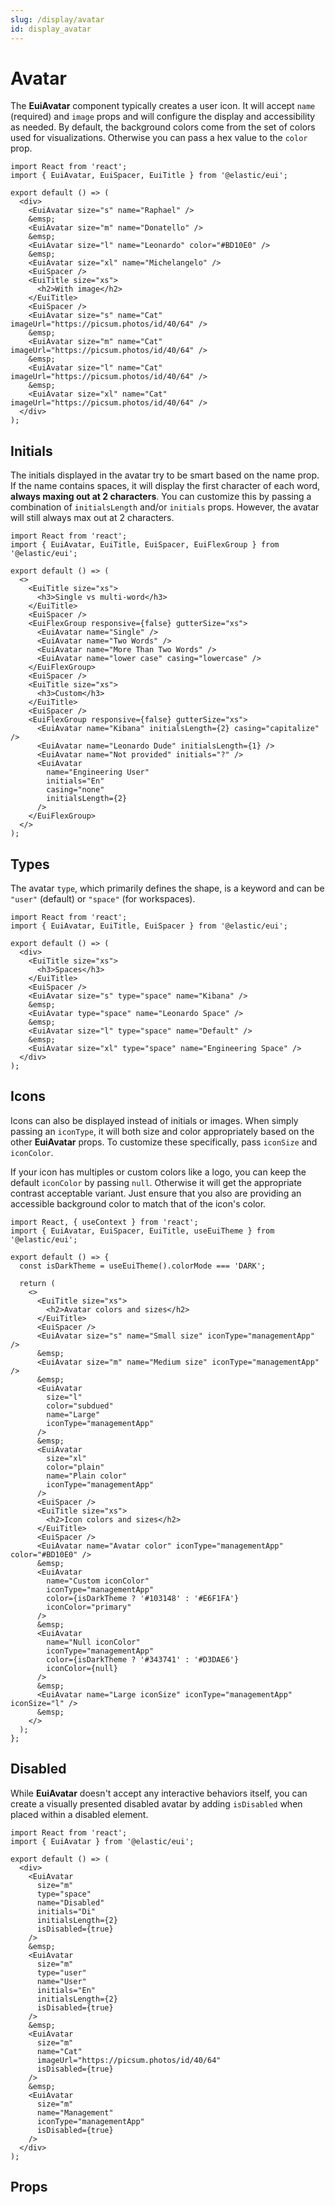 ```yaml
---
slug: /display/avatar
id: display_avatar
---
```


# Avatar

The **EuiAvatar** component typically creates a user icon. It will accept `name` (required) and `image` props and will configure the display and accessibility as needed. By default, the background colors come from the set of colors used for visualizations. Otherwise you can pass a hex value to the `color` prop.

```tsx interactive
import React from 'react';
import { EuiAvatar, EuiSpacer, EuiTitle } from '@elastic/eui';

export default () => (
  <div>
    <EuiAvatar size="s" name="Raphael" />
    &emsp;
    <EuiAvatar size="m" name="Donatello" />
    &emsp;
    <EuiAvatar size="l" name="Leonardo" color="#BD10E0" />
    &emsp;
    <EuiAvatar size="xl" name="Michelangelo" />
    <EuiSpacer />
    <EuiTitle size="xs">
      <h2>With image</h2>
    </EuiTitle>
    <EuiSpacer />
    <EuiAvatar size="s" name="Cat" imageUrl="https://picsum.photos/id/40/64" />
    &emsp;
    <EuiAvatar size="m" name="Cat" imageUrl="https://picsum.photos/id/40/64" />
    &emsp;
    <EuiAvatar size="l" name="Cat" imageUrl="https://picsum.photos/id/40/64" />
    &emsp;
    <EuiAvatar size="xl" name="Cat" imageUrl="https://picsum.photos/id/40/64" />
  </div>
);
```

## Initials

The initials displayed in the avatar try to be smart based on the name prop. If the name contains spaces, it will display the first character of each word, **always maxing out at 2 characters**. You can customize this by passing a combination of `initialsLength` and/or `initials` props. However, the avatar will still always max out at 2 characters.

```tsx interactive
import React from 'react';
import { EuiAvatar, EuiTitle, EuiSpacer, EuiFlexGroup } from '@elastic/eui';

export default () => (
  <>
    <EuiTitle size="xs">
      <h3>Single vs multi-word</h3>
    </EuiTitle>
    <EuiSpacer />
    <EuiFlexGroup responsive={false} gutterSize="xs">
      <EuiAvatar name="Single" />
      <EuiAvatar name="Two Words" />
      <EuiAvatar name="More Than Two Words" />
      <EuiAvatar name="lower case" casing="lowercase" />
    </EuiFlexGroup>
    <EuiSpacer />
    <EuiTitle size="xs">
      <h3>Custom</h3>
    </EuiTitle>
    <EuiSpacer />
    <EuiFlexGroup responsive={false} gutterSize="xs">
      <EuiAvatar name="Kibana" initialsLength={2} casing="capitalize" />
      <EuiAvatar name="Leonardo Dude" initialsLength={1} />
      <EuiAvatar name="Not provided" initials="?" />
      <EuiAvatar
        name="Engineering User"
        initials="En"
        casing="none"
        initialsLength={2}
      />
    </EuiFlexGroup>
  </>
);
```

## Types

The avatar `type`, which primarily defines the shape, is a keyword and can be `"user"` (default) or `"space"` (for workspaces).

```tsx interactive
import React from 'react';
import { EuiAvatar, EuiTitle, EuiSpacer } from '@elastic/eui';

export default () => (
  <div>
    <EuiTitle size="xs">
      <h3>Spaces</h3>
    </EuiTitle>
    <EuiSpacer />
    <EuiAvatar size="s" type="space" name="Kibana" />
    &emsp;
    <EuiAvatar type="space" name="Leonardo Space" />
    &emsp;
    <EuiAvatar size="l" type="space" name="Default" />
    &emsp;
    <EuiAvatar size="xl" type="space" name="Engineering Space" />
  </div>
);
```

## Icons

Icons can also be displayed instead of initials or images. When simply passing an `iconType`, it will both size and color appropriately based on the other **EuiAvatar** props. To customize these specifically, pass `iconSize` and `iconColor`.

If your icon has multiples or custom colors like a logo, you can keep the default `iconColor` by passing `null`. Otherwise it will get the appropriate contrast acceptable variant. Just ensure that you also are providing an accessible background color to match that of the icon's color.

```tsx interactive
import React, { useContext } from 'react';
import { EuiAvatar, EuiSpacer, EuiTitle, useEuiTheme } from '@elastic/eui';

export default () => {
  const isDarkTheme = useEuiTheme().colorMode === 'DARK';

  return (
    <>
      <EuiTitle size="xs">
        <h2>Avatar colors and sizes</h2>
      </EuiTitle>
      <EuiSpacer />
      <EuiAvatar size="s" name="Small size" iconType="managementApp" />
      &emsp;
      <EuiAvatar size="m" name="Medium size" iconType="managementApp" />
      &emsp;
      <EuiAvatar
        size="l"
        color="subdued"
        name="Large"
        iconType="managementApp"
      />
      &emsp;
      <EuiAvatar
        size="xl"
        color="plain"
        name="Plain color"
        iconType="managementApp"
      />
      <EuiSpacer />
      <EuiTitle size="xs">
        <h2>Icon colors and sizes</h2>
      </EuiTitle>
      <EuiSpacer />
      <EuiAvatar name="Avatar color" iconType="managementApp" color="#BD10E0" />
      &emsp;
      <EuiAvatar
        name="Custom iconColor"
        iconType="managementApp"
        color={isDarkTheme ? '#103148' : '#E6F1FA'}
        iconColor="primary"
      />
      &emsp;
      <EuiAvatar
        name="Null iconColor"
        iconType="managementApp"
        color={isDarkTheme ? '#343741' : '#D3DAE6'}
        iconColor={null}
      />
      &emsp;
      <EuiAvatar name="Large iconSize" iconType="managementApp" iconSize="l" />
      &emsp;
    </>
  );
};
```

## Disabled

While **EuiAvatar** doesn't accept any interactive behaviors itself, you can create a visually presented disabled avatar by adding `isDisabled` when placed within a disabled element.

```tsx interactive
import React from 'react';
import { EuiAvatar } from '@elastic/eui';

export default () => (
  <div>
    <EuiAvatar
      size="m"
      type="space"
      name="Disabled"
      initials="Di"
      initialsLength={2}
      isDisabled={true}
    />
    &emsp;
    <EuiAvatar
      size="m"
      type="user"
      name="User"
      initials="En"
      initialsLength={2}
      isDisabled={true}
    />
    &emsp;
    <EuiAvatar
      size="m"
      name="Cat"
      imageUrl="https://picsum.photos/id/40/64"
      isDisabled={true}
    />
    &emsp;
    <EuiAvatar
      size="m"
      name="Management"
      iconType="managementApp"
      isDisabled={true}
    />
  </div>
);
```

## Props


<PropTable definition={docgen.EuiAvatar} />
